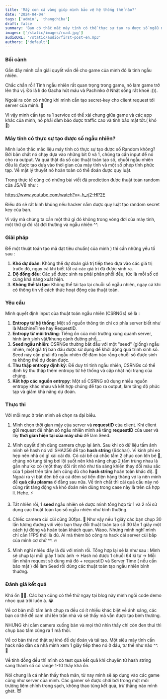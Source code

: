 ```yaml
---
title: 'Mấy con cá vàng giúp mình bảo vệ hệ thống thế nào?'
date: '2024-04-04'
tags: ['admin', 'thangchiba']
draft: false
summary: 'Bạn có thắc mắc máy tính có thể thực sự tạo ra được số ngẫu nhiên không? Làm sao mấy con cá vàng vô tri lại có thể giúp mình tạo được mã ngẫu nhiên để chống bị hack quy luật tạo mã? Đây cũng là cách mà CloudFlare đang làm để bảo vệ một phần lớn traffic internet trên thế giới này.'
images: ['/static/images/road.jpg']
audioURL: '/static/audio/first-post-en.mp3'
authors: ['default']
---
```



### Bối cảnh

Gần đây mình cần giải quyết vấn đề cho game của mình đó là tính ngẫu nhiên.

Chắc chắn rồi! Tính ngẫu nhiên rất quan trọng trong game, nó làm game trở lên thú vị. Đó là lí do Gacha hút máu và Pachinko ở Nhật sống rất khoẻ :))).

Ngoài ra còn có những khi mình cần tạo secret-key cho client request tới server của mình. 🔐

Vì vậy mình cần tạo ra 1 service có thể xài chung giữa game và các app khác của mình, nó phải đảm bảo được traffic cao và tính bảo mật tốt.( khó 🥲)

### Máy tính có thực sự tạo được số ngẫu nhiên?

Mình luôn thắc mắc liệu máy tính có thực sự tạo được số Random không? Bởi bản chất nó chạy dựa vào những bit 0 và 1, chúng ta cần input để nó cho ra output. Và quả thật đa số các thuật toán tạo số, chuỗi ngẫu nhiên đều là được tạo dựa vào thời gian của máy tính và một số phép tính phức tạp. Về mặt lý thuyết nó hoàn toàn có thể đoán được quy luật.

Trong thực tế cũng có những bài viết đã prediction được thuật toán random của JS/V8 như :

https://www.youtube.com/watch?v=-h_rj2-HP2E

Điều đó sẽ rất kinh khủng nếu hacker nắm được quy luật tạo random secret key của bạn.

Vì vậy mà chúng ta cần một thứ gì đó không trong vòng đời của máy tính, một thứ gì đó rất đời thường và ngẫu nhiên ^^.

### Giải pháp

Để một thuật toán tạo mã đạt tiêu chuẩn( của mình ) thì cần những yếu tố sau :

1. **Khó dự đoán**: Không thể dự đoán giá trị tiếp theo dựa vào các giá trị trước đó, ngay cả khi biết tất cả các giá trị đã được sinh ra.
2. **Độ đồng đều**: Các số được sinh ra phải phân phối đều, tức là mỗi số có cùng khả năng xuất hiện.
3. **Không thể tái tạo**: Không thể tái tạo lại chuỗi số ngẫu nhiên, ngay cả khi có thông tin về cách thức hoạt động của thuật toán.

### Yêu cầu

Mình quyết định input của thuật toán ngẫu nhiên (CSRNGs) sẽ là :

1. **Entropy từ hệ thống**: Một số nguồn thông tin chỉ có phía server biết như là MachineTime hay RequestID.
2. **Entropy từ môi trường**: Tiếng ồn của môi trường xung quanh server, hình ảnh sinh vật/khung cảnh đường phố,…
3. **Seed ngẫu nhiên**: CSRNGs thường bắt đầu với một "seed" (giống) ngẫu nhiên, một giá trị ban đầu được sử dụng để khởi động quá trình sinh số. Seed này cần phải đủ ngẫu nhiên để đảm bảo rằng chuỗi số được sinh ra không thể dự đoán được.
4. **Thu thập entropy định kỳ**: Để duy trì tính ngẫu nhiên, CSRNGs có thể định kỳ thu thập thêm entropy từ hệ thống và cập nhật nội trạng của chúng.
5. **Kết hợp các nguồn entropy**: Một số CSRNG sử dụng nhiều nguồn entropy khác nhau và kết hợp chúng để tạo ra output, làm tăng độ phức tạp và giảm khả năng dự đoán.

### Thực thi

Với mỗi mục ở trên mình sẽ chọn ra đại biểu.

1. Mình chọn thời gian máy của server và **requestID** của client. Khi client gửi request để nhận số ngẫu nhiên mình sẽ tăng **requestID** của user và lấy **thời gian hiện tại của máy chủ** để làm Seed.
2. Mình quyết định dùng camera chụp lại ảnh. Sau khi có dữ liệu tấm ảnh mình sẽ hash nó với SHA256 để tạo **hash string** (64char).
Vì kinh phí eo hẹp nên nhà có gì xài cái đó. Có cái bể cá chắc tầm 2 chục con lớn bé 🐳, chúng nó tung tăng bơi lội suốt nên khả năng chụp 2 tấm trùng nhau là gần như ko có (một thay đổi rất nhỏ như tia sáng khiến thay đổi màu sắc của 1 pixel trên tấm ảnh cũng đủ cho **hash string** hoàn toàn khác đi). 🌝
Ngoài ra vì bật đèn bể cá cả đêm sợ tiền điện hàng tháng vợ la nên mình để **quả** **cầu** **plasma** ở đằng sau nữa. Về tính chất thì cái quả cầu này nó cũng rất tăng động và khó đoán nên dùng trong case này là trên cả hợp lí. Hehe. ⚡

3. Tất nhiên rồi, 1 **seed** ngẫu nhiên sẽ được mình tổng hợp từ 1 và 2 rồi sử dụng các thuật toán tạo số ngẫu nhiên như bình thường.
4. Chiếc camera cùi cùi cũng 30fps. 📸 Như vậy nếu 1 giây các bạn chụp 30 lần tương đương với việc bạn thay đổi thuật toán tạo số 30 lần 1 giây một cách tự động và hoàn toàn khách quan. Waoo. Nhưng mình nghĩ mình chỉ cần 1FPS thôi là đủ. Ai mà thèm bỏ công ra hack cái server cùi bắp của mình cơ chứ ^^. 🔥
5. Mình nghĩ nhiêu đây là đủ với mình rồi. Tổng hợp lại sẽ là như sau : Mình sẽ chụp lại mỗi giây 1 bức ảnh → Hash nó được 1 chuỗi 64 kí tự → Mỗi lần nhận request sẽ dùng mã đó + requestID và Server Time ( nếu cần bảo mật ) để làm Seed rồi dùng các thuật toán tạo ngẫu nhiên bình thường.

### Đánh giá kết quả

Khá ổn 👍🏻.  Các bạn cũng có thể thử ngay tại blog này mình ngồi code demo nhọc quá trời luôn á. 😭

<RandomGenerator />

Về cơ bản mỗi tấm ảnh chụp ra đều có ít nhiều khác biệt về ánh sáng, các bạn có thể để cam chỉ lên trần nhà và sẽ thấy mã vẫn được tạo bình thường.

NHƯNG khi cắm camera xuống bàn và mọi thứ nhìn thấy chỉ còn đen thui thì chụp bao tấm cũng ra 1 mã thôi.

Về cơ bản thì nó thật sự khó để dự đoán và tái tạo. Một siêu máy tính cần hack não đàn cá nhà mình xem 1 giây tiếp theo nó ở đâu, tư thế như nào ^^. 🦈

Về tính đồng đều thì mình có test qua kết quả khi chuyển từ hash string sang thành số có range 1-10 thấy khá ổn.

Nói chung là cá nhân thấy thoả mãn, từ nay mình sẽ áp dụng vào các game cũng như server của mình. Các gamer sẽ được chơi bời trong một môi trường liêm chính trong sạch, không thao túng kết quả, trừ thằng nào mình ghét. 😈